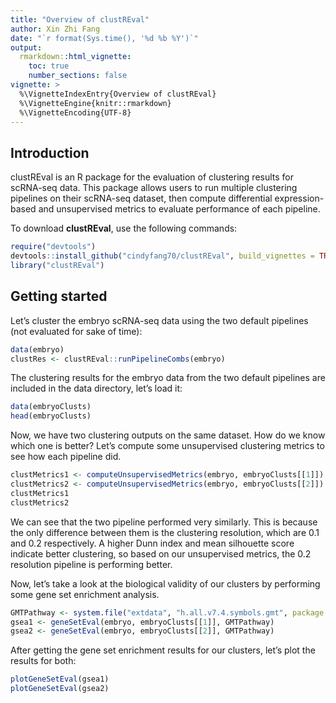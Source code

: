 ```yaml
---
title: "Overview of clustREval"
author: Xin Zhi Fang
date: "`r format(Sys.time(), '%d %b %Y')`"
output: 
  rmarkdown::html_vignette:
    toc: true
    number_sections: false
vignette: >
  %\VignetteIndexEntry{Overview of clustREval}
  %\VignetteEngine{knitr::rmarkdown}
  %\VignetteEncoding{UTF-8}
---
```

## Introduction
clustREval is an R package for the evaluation of clustering results for scRNA-seq data. This package allows users to run multiple clustering pipelines on their scRNA-seq dataset, then compute differential expression-based and unsupervised metrics to evaluate performance of each pipeline.

To download **clustREval**, use the following commands:


```r
require("devtools")
devtools::install_github("cindyfang70/clustREval", build_vignettes = TRUE)
library("clustREval")
```

## Getting started
Let's cluster the embryo scRNA-seq data using the two default pipelines (not evaluated for sake of time):
```r
data(embryo)
clustRes <- clustREval::runPipelineCombs(embryo)
```
The clustering results for the embryo data from the two default pipelines are included in the data directory, let's 
load it:
```r
data(embryoClusts)
head(embryoClusts)
```
Now, we have two clustering outputs on the same dataset. How do we know which one is better? Let's compute some unsupervised clustering metrics to see how each pipeline did.
```r
clustMetrics1 <- computeUnsupervisedMetrics(embryo, embryoClusts[[1]])
clustMetrics2 <- computeUnsupervisedMetrics(embryo, embryoClusts[[2]])
clustMetrics1
clustMetrics2
```
We can see that the two pipeline performed very similarly. This is because the only difference between them is the clustering
resolution, which are 0.1 and 0.2 respectively. A higher Dunn index and mean silhouette score indicate better clustering, so based on our unsupervised metrics, the 0.2 resolution pipeline is performing better.

Now, let's take a look at the biological validity of our clusters by performing some gene set enrichment analysis.
```r
GMTPathway <- system.file("extdata", "h.all.v7.4.symbols.gmt", package = "clustREval")
gsea1 <- geneSetEval(embryo, embryoClusts[[1]], GMTPathway)
gsea2 <- geneSetEval(embryo, embryoClusts[[2]], GMTPathway)
```
After getting the gene set enrichment results for our clusters, let's plot the results for both:
```r
plotGeneSetEval(gsea1)
plotGeneSetEval(gsea2)
```

